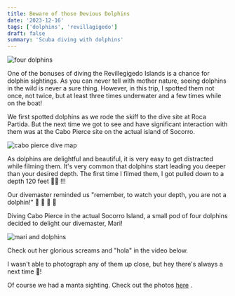 ```yaml
---
title: Beware of those Devious Dolphins
date: '2023-12-16'
tags: ['dolphins', 'revillagigedo']
draft: false
summary: 'Scuba diving with dolphins'
---
```


<Image src="/static/images/dolphins/dolphins.jpg" width={800} height={600} alt="four dolphins" />

One of the bonuses of diving the Revillegigedo Islands is a chance for dolphin sightings. As you can never tell with mother nature, seeing dolphins in the wild is never a sure thing. However, in this trip, I spotted them not once, not twice, but at least three times underwater and a few times while on the boat!

We first spotted dolphins as we rode the skiff to the dive site at Roca Partida. But the next time we got to see and have significant interaction with them was at the Cabo Pierce site on the actual island of Socorro.

<Image
  src="/static/images/dolphins/cabo-pierce.jpg"
  width={800}
  height={600}
  alt="cabo pierce dive map"
/>

As dolphins are delightful and beautiful, it is very easy to get distracted while filming them. It's very common that dolphins start leading you deeper than your desired depth. The first time I filmed them, I got pulled down to a depth 120 feet 😵‍💫 !!!

Our divemaster reminded us "remember, to watch your depth, you are not a dolphin!" 🐬 🐬 🐬 🐬

Diving Cabo Pierce in the actual Socorro Island, a small pod of four dolphins decided to delight our divemaster, Mari!

<Image
  src="/static/images/dolphins/mari-dolphins.jpg"
  width={800}
  height={600}
  alt="mari and dolphins"
/>

Check out her glorious screams and "hola" in the video below.

<YouTube embedId="pAkWwrUDvCE?si=0IbSKo1oZwCNV4yy" />

I wasn't able to photograph any of them up close, but hey there's always a next time 🥳!

Of course we had a manta sighting. Check out the photos [here](https://generosalitton.smugmug.com/CaboPierce/n-LCPVXk/)
.
